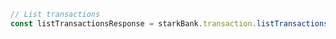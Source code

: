 ```typescript index.ts
// List transactions
const listTransactionsResponse = starkBank.transaction.listTransactions()
```